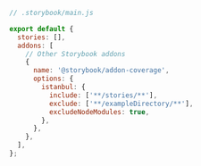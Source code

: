 ```js
// .storybook/main.js

export default {
  stories: [],
  addons: [
    // Other Storybook addons
    {
      name: '@storybook/addon-coverage',
      options: {
        istanbul: {
          include: ['**/stories/**'],
          exclude: ['**/exampleDirectory/**'],
          excludeNodeModules: true,
        },
      },
    },
  ],
};
```

